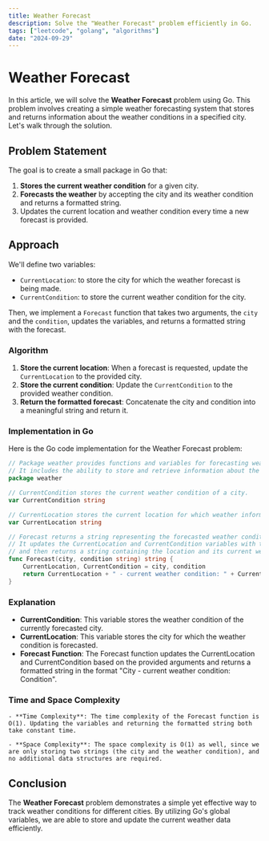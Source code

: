 ```yaml
---
title: Weather Forecast
description: Solve the "Weather Forecast" problem efficiently in Go.
tags: ["leetcode", "golang", "algorithms"]
date: "2024-09-29"
---
```


# Weather Forecast

In this article, we will solve the **Weather Forecast** problem using Go. This problem involves creating a simple weather forecasting system that stores and returns information about the weather conditions in a specified city. Let's walk through the solution.

## Problem Statement

The goal is to create a small package in Go that:

1. **Stores the current weather condition** for a given city.
2. **Forecasts the weather** by accepting the city and its weather condition and returns a formatted string.
3. Updates the current location and weather condition every time a new forecast is provided.

## Approach

We'll define two variables:
- `CurrentLocation`: to store the city for which the weather forecast is being made.
- `CurrentCondition`: to store the current weather condition for the city.

Then, we implement a `Forecast` function that takes two arguments, the `city` and the `condition`, updates the variables, and returns a formatted string with the forecast.

### Algorithm

1. **Store the current location**: When a forecast is requested, update the `CurrentLocation` to the provided city.
2. **Store the current condition**: Update the `CurrentCondition` to the provided weather condition.
3. **Return the formatted forecast**: Concatenate the city and condition into a meaningful string and return it.

### Implementation in Go

Here is the Go code implementation for the Weather Forecast problem:

```go
// Package weather provides functions and variables for forecasting weather conditions in various cities of Goblinocus.
// It includes the ability to store and retrieve information about the current weather condition and location.
package weather

// CurrentCondition stores the current weather condition of a city.
var CurrentCondition string

// CurrentLocation stores the current location for which weather information is being forecasted.
var CurrentLocation string

// Forecast returns a string representing the forecasted weather condition for a given city.
// It updates the CurrentLocation and CurrentCondition variables with the provided city and weather condition,
// and then returns a string containing the location and its current weather condition.
func Forecast(city, condition string) string {
    CurrentLocation, CurrentCondition = city, condition
    return CurrentLocation + " - current weather condition: " + CurrentCondition
}

```

### Explanation

- **CurrentCondition**: This variable stores the weather condition of the currently forecasted city.
- **CurrentLocation**: This variable stores the city for which the weather condition is forecasted.
- **Forecast Function**: The Forecast function updates the CurrentLocation and CurrentCondition based on the provided arguments and returns a formatted string in the format "City - current weather condition: Condition".


### Time and Space Complexity
    - **Time Complexity**: The time complexity of the Forecast function is O(1). Updating the variables and returning the formatted string both take constant time.

    - **Space Complexity**: The space complexity is O(1) as well, since we are only storing two strings (the city and the weather condition), and no additional data structures are required.

## Conclusion
The **Weather Forecast** problem demonstrates a simple yet effective way to track weather conditions for different cities. By utilizing Go's global variables, we are able to store and update the current weather data efficiently. 